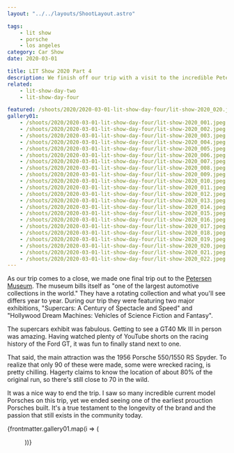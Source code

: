 ```yaml
---
layout: "../../layouts/ShootLayout.astro"

tags:
    - lit show
    - porsche
    - los angeles
category: Car Show
date: 2020-03-01

title: LIT Show 2020 Part 4
description: We finish off our trip with a visit to the incredible Petersen Museum to see an original 550 Spyder.
related:
    - lit-show-day-two
    - lit-show-day-four

featured: /shoots/2020/2020-03-01-lit-show-day-four/lit-show-2020_020.jpeg
gallery01:
    - /shoots/2020/2020-03-01-lit-show-day-four/lit-show-2020_001.jpeg
    - /shoots/2020/2020-03-01-lit-show-day-four/lit-show-2020_002.jpeg
    - /shoots/2020/2020-03-01-lit-show-day-four/lit-show-2020_003.jpeg
    - /shoots/2020/2020-03-01-lit-show-day-four/lit-show-2020_004.jpeg
    - /shoots/2020/2020-03-01-lit-show-day-four/lit-show-2020_005.jpeg
    - /shoots/2020/2020-03-01-lit-show-day-four/lit-show-2020_006.jpeg
    - /shoots/2020/2020-03-01-lit-show-day-four/lit-show-2020_007.jpeg
    - /shoots/2020/2020-03-01-lit-show-day-four/lit-show-2020_008.jpeg
    - /shoots/2020/2020-03-01-lit-show-day-four/lit-show-2020_009.jpeg
    - /shoots/2020/2020-03-01-lit-show-day-four/lit-show-2020_010.jpeg
    - /shoots/2020/2020-03-01-lit-show-day-four/lit-show-2020_011.jpeg
    - /shoots/2020/2020-03-01-lit-show-day-four/lit-show-2020_012.jpeg
    - /shoots/2020/2020-03-01-lit-show-day-four/lit-show-2020_013.jpeg
    - /shoots/2020/2020-03-01-lit-show-day-four/lit-show-2020_014.jpeg
    - /shoots/2020/2020-03-01-lit-show-day-four/lit-show-2020_015.jpeg
    - /shoots/2020/2020-03-01-lit-show-day-four/lit-show-2020_016.jpeg
    - /shoots/2020/2020-03-01-lit-show-day-four/lit-show-2020_017.jpeg
    - /shoots/2020/2020-03-01-lit-show-day-four/lit-show-2020_018.jpeg
    - /shoots/2020/2020-03-01-lit-show-day-four/lit-show-2020_019.jpeg
    - /shoots/2020/2020-03-01-lit-show-day-four/lit-show-2020_020.jpeg
    - /shoots/2020/2020-03-01-lit-show-day-four/lit-show-2020_021.jpeg
    - /shoots/2020/2020-03-01-lit-show-day-four/lit-show-2020_022.jpeg
---
```



As our trip comes to a close, we made one final trip out to the [Petersen Museum](https://www.petersen.org/). The museum bills itself as "one of the largest automotive collections in the world." They have a rotating collection and what you'll see differs year to year. During our trip they were featuring two major exhibitions, "Supercars: A Century of Spectacle and Speed" and "Hollywood Dream Machines: Vehicles of Science Fiction and Fantasy".

The supercars exhibit was fabulous. Getting to see a GT40 Mk III in person was amazing. Having watched plenty of YouTube shorts on the racing history of the Ford GT, it was fun to finally stand next to one.

That said, the main attraction was the 1956 Porsche 550/1550 RS Spyder. To realize that only 90 of these were made, some were wrecked racing, is pretty chilling. Hagerty claims to know the location of about 80% of the original run, so there's still close to 70 in the wild.

It was a nice way to end the trip. I saw so many incredible current model Porsches on this trip, yet we ended seeing one of the earliest prouction Porsches built. It's a true testament to the longevity of the brand and the passion that still exists in the community today.

{frontmatter.gallery01.map(i => (<Figure src={i} />))}
